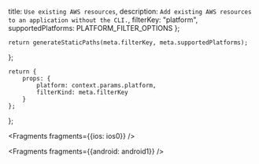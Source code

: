   title: `Use existing AWS resources`,
  description: `Add existing AWS resources to an application without the CLI.`,
  filterKey: "platform",
  supportedPlatforms: PLATFORM_FILTER_OPTIONS
};
      


    return generateStaticPaths(meta.filterKey, meta.supportedPlatforms);
};

    return {
        props: {
            platform: context.params.platform,
            filterKind: meta.filterKey
        }
    };
};


<Fragments fragments={{ios: ios0}} />


<Fragments fragments={{android: android1}} />
